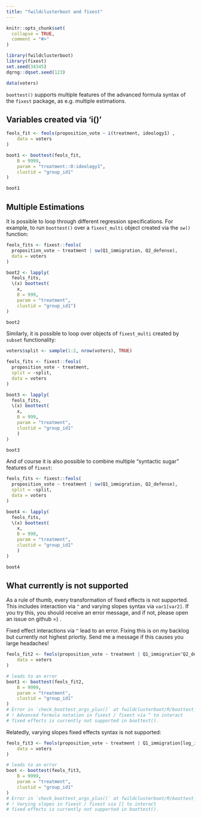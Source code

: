 ```yaml
---
title: "fwildclusterboot and fixest"
---
```


```r
knitr::opts_chunk$set(
  collapse = TRUE,
  comment = "#>"
)
```


```r
library(fwildclusterboot)
library(fixest)
set.seed(34345)
dqrng::dqset.seed(123)

data(voters)
```


`boottest()` supports multiple features of the advanced formula syntax of the `fixest` package, as e.g. multiple estimations.

## Variables created via 'i()'

```r
feols_fit <- feols(proposition_vote ~ i(treatment, ideology1) ,
    data = voters
)

boot1 <- boottest(feols_fit,
    B = 9999,
    param = "treatment::0:ideology1",
    clustid = "group_id1"
)

boot1
```

## Multiple Estimations 

It is possible to loop through different regression specifications. For example, to run `boottest()` over a `fixest_multi` object created via the `sw()` function:

```r
feols_fits <- fixest::feols(
  proposition_vote ~ treatment | sw(Q1_immigration, Q2_defense),
  data = voters
)

boot2 <- lapply(
  feols_fits,
  \(x) boottest(
    x,
    B = 999,
    param = "treatment",
    clustid = "group_id1")
) 

boot2
```

Similarly, it is possible to loop over objects of `fixest_multi` created by `subset` functionality: 

```r
voters$split <- sample(1:2, nrow(voters), TRUE)

feols_fits <- fixest::feols(
  proposition_vote ~ treatment, 
  split = ~split, 
  data = voters
)

boot3 <- lapply(
  feols_fits, 
  \(x) boottest(
    x,
    B = 999, 
    param = "treatment",
    clustid = "group_id1"
    )
)  

boot3
```

And of course it is also possible to combine multiple "syntactic sugar" features of `fixest`:

```r
feols_fits <- fixest::feols(
  proposition_vote ~ treatment | sw(Q1_immigration, Q2_defense), 
  split = ~split,
  data = voters
)

boot4 <- lapply(
  feols_fits, 
  \(x) boottest(
    x, 
    B = 999,
    param = "treatment", 
    clustid = "group_id1"
    )
)  

boot4
```

## What currently is not supported

As a rule of thumb, every transformation of fixed effects is not supported. This includes interaction via `^` and varying slopes syntax via `var1[var2]`. If you try this, you should receive an error message, and if not, please open an issue on github =) .

Fixed effect interactions via `^` lead to an error. Fixing this is on my backlog but currently not highest priortiy. Send me a message if this causes you large headaches! 

```r
feols_fit2 <- feols(proposition_vote ~ treatment | Q1_immigration^Q2_defense,
    data = voters
)

# leads to an error
boot1 <- boottest(feols_fit2,
    B = 9999,
    param = "treatment",
    clustid = "group_id1"
)
# Error in `check_boottest_args_plus()` at fwildclusterboot/R/boottest_fixest.R:514:2:
# ! Advanced formula notation in fixest / fixest via ^ to interact
# fixed effects is currently not supported in boottest().

```

Relatedly, varying slopes fixed effects syntax is not supported: 

```r
feols_fit3 <- feols(proposition_vote ~ treatment | Q1_immigration[log_income],
    data = voters
)

# leads to an error
boot <- boottest(feols_fit3,
    B = 9999,
    param = "treatment",
    clustid = "group_id1"
)
# Error in `check_boottest_args_plus()` at fwildclusterboot/R/boottest_fixest.R:514:2:
# ! Varying slopes in fixest / fixest via [] to interact
# fixed effects is currently not supported in boottest().


```


